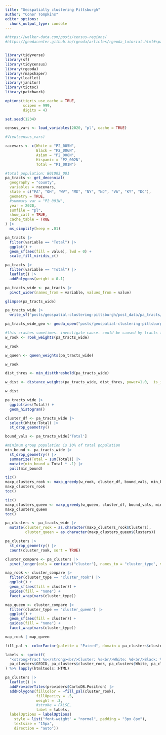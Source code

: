 ```yaml
---
title: "Geospatially clustering Pittsburgh"
author: "Conor Tompkins"
editor_options: 
  chunk_output_type: console
---
```


```r
#https://walker-data.com/posts/census-regions/
#https://geodacenter.github.io/rgeoda/articles/rgeoda_tutorial.html#spatial-clustering


library(tidyverse)
library(sf)
library(tidycensus)
library(rgeoda)
library(rmapshaper)
library(leaflet)
library(janitor)
library(tictoc)
library(patchwork)
```

```r
options(tigris_use_cache = TRUE,
        scipen = 999,
        digits = 4)

set.seed(1234)

census_vars <- load_variables(2020, "pl", cache = TRUE)

#View(census_vars)

racevars <- c(White = "P2_005N", 
              Black = "P2_006N", 
              Asian = "P2_008N", 
              Hispanic = "P2_002N",
              Total = "P1_001N")

#total population: B01003_001
pa_tracts <- get_decennial(
  geography = "county",
  variables = racevars,
  state = c("PA", "OH", "WV", "MD", "NY", "NJ", "VA", "KY", "DC"),
  geometry = TRUE,
  #summary_var = "P2_001N",
  year = 2020,
  sumfile = "pl",
  show_call = TRUE,
  cache_table = TRUE
) |> 
  ms_simplify(keep = .01)

pa_tracts |> 
  filter(variable == "Total") |> 
  ggplot() +
  geom_sf(aes(fill = value), lwd = 0) +
  scale_fill_viridis_c()

pa_tracts |> 
  filter(variable == "Total") |> 
  leaflet() |> 
  addPolygons(weight = 0.1)
```

```r
pa_tracts_wide <- pa_tracts |> 
  pivot_wider(names_from = variable, values_from = value)

glimpse(pa_tracts_wide)
```

```r
pa_tracts_wide |> 
  write_sf("posts/geospatial-clustering-pittsburgh/post_data/pa_tracts/pa_tracts.shp")
```

```r
pa_tracts_wide_geo <- geoda_open("posts/geospatial-clustering-pittsburgh/post_data/pa_tracts/pa_tracts.shp")

#this crashes sometimes. investigate cause. could be caused by tracts that have no neighbors?
w_rook <- rook_weights(pa_tracts_wide)

w_rook

w_queen <- queen_weights(pa_tracts_wide)

w_rook

dist_thres <- min_distthreshold(pa_tracts_wide)

w_dist <- distance_weights(pa_tracts_wide, dist_thres, power=1.0,  is_inverse=FALSE, is_arc=FALSE, is_mile=TRUE)

w_dist
```

```r
pa_tracts_wide |> 
  ggplot(aes(Total)) +
  geom_histogram()

cluster_df <- pa_tracts_wide |> 
  select(White:Total) |> 
  st_drop_geometry()

bound_vals <- pa_tracts_wide['Total']

#minimum group population is 10% of total population
min_bound <- pa_tracts_wide |> 
  st_drop_geometry() |> 
  summarize(Total = sum(Total)) |> 
  mutate(min_bound = Total * .1) |> 
  pull(min_bound)

tic()
maxp_clusters_rook <- maxp_greedy(w_rook, cluster_df, bound_vals, min_bound)
maxp_clusters_rook
toc()

tic()
maxp_clusters_queen <- maxp_greedy(w_queen, cluster_df, bound_vals, min_bound)
maxp_clusters_queen
toc()
```

```r
pa_clusters <- pa_tracts_wide |> 
  mutate(cluster_rook = as.character(maxp_clusters_rook$Clusters),
         cluster_queen = as.character(maxp_clusters_queen$Clusters))

pa_clusters |> 
  st_drop_geometry() |> 
  count(cluster_rook, sort = TRUE)

cluster_compare <- pa_clusters |> 
  pivot_longer(cols = contains("cluster"), names_to = "cluster_type", values_to = "cluster")

map_rook <- cluster_compare |> 
  filter(cluster_type == "cluster_rook") |> 
  ggplot() +
  geom_sf(aes(fill = cluster)) +
  guides(fill = "none") +
  facet_wrap(vars(cluster_type))

map_queen <- cluster_compare |> 
  filter(cluster_type == "cluster_queen") |> 
  ggplot() +
  geom_sf(aes(fill = cluster)) +
  guides(fill = "none") +
  facet_wrap(vars(cluster_type))

map_rook | map_queen
```

```r
fill_pal <- colorFactor(palette = "Paired", domain = pa_clusters$cluster_rook)

labels <- sprintf(
  "<strong>Tract %s</strong><br/>Cluster: %s<br/>White: %d<br/>Black: %d<br/>Asian: %d<br/>Hispanic: %d<br/>Total: %d",
  pa_clusters$GEOID, pa_clusters$cluster_rook, pa_clusters$White, pa_clusters$Black, pa_clusters$Asian, pa_clusters$Hispanic, pa_clusters$Total
) %>% lapply(htmltools::HTML)

pa_clusters |> 
  leaflet() |> 
  addProviderTiles(providers$CartoDB.Positron) |> 
  addPolygons(fillColor = ~fill_pal(cluster_rook),
              fillOpacity = .5,
              weight = .3,
              #stroke = FALSE,
              label = labels,
  labelOptions = labelOptions(
    style = list("font-weight" = "normal", padding = "3px 8px"),
    textsize = "15px",
    direction = "auto"))
```
